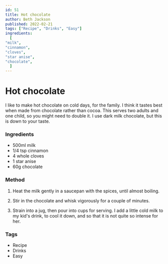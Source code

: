```yaml
---
id: 51
title: Hot chocolate
author: Beth Jackson
published: 2022-02-21
tags: ["Recipe", "Drinks", "Easy"]
ingredients:
  [
"milk",
"cinnamon",
"cloves",
"star anise",
"chocolate",
  ]
---
```


# Hot chocolate

<BlogTextWrapper>

I like to make hot chocolate on cold days, for the family. I think it tastes best when made from chocolate rather than cocoa. This serves two adults and one child, so you might need to double it. I use dark milk chocolate, but this is down to your taste.

</BlogTextWrapper>

<BlogTextWrapper>

### Ingredients

- 500ml milk
- 1/4 tsp cinnamon
- 4 whole cloves
- 1 star anise
- 60g chocolate

</BlogTextWrapper>

<BlogTextWrapper>

### Method

1. Heat the milk gently in a saucepan with the spices, until almost boiling.

2. Stir in the chocolate and whisk vigorously for a couple of minutes.

3. Strain into a jug, then pour into cups for serving. I add a little cold milk to my kid's drink, to cool it down, and so that it is not quite so intense for her.

</BlogTextWrapper>

<BlogTextWrapper>

### Tags

- Recipe
- Drinks
- Easy

</BlogTextWrapper>
